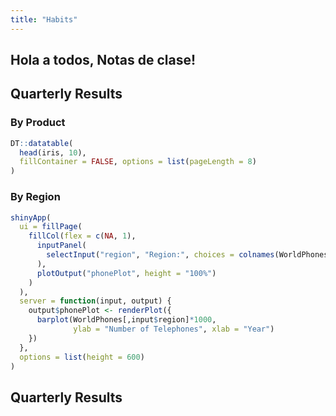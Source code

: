 ```yaml
---
title: "Habits"
---
```


## Hola a todos, Notas de clase!

## Quarterly Results {.tabset}

### By Product

```r
DT::datatable(
  head(iris, 10),
  fillContainer = FALSE, options = list(pageLength = 8)
)
```

### By Region

```r
shinyApp(
  ui = fillPage(
    fillCol(flex = c(NA, 1), 
      inputPanel(
        selectInput("region", "Region:", choices = colnames(WorldPhones))
      ),
      plotOutput("phonePlot", height = "100%")
    )
  ),
  server = function(input, output) {
    output$phonePlot <- renderPlot({
      barplot(WorldPhones[,input$region]*1000, 
              ylab = "Number of Telephones", xlab = "Year")
    })
  },
  options = list(height = 600)
)
```

## Quarterly Results {.tabset .tabset-fade .tabset-pills}